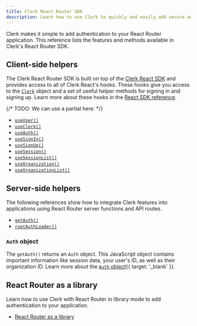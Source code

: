 ```yaml
---
title: Clerk React Router SDK
description: Learn how to use Clerk to quickly and easily add secure authentication and user management to your React Router application.
---
```


Clerk makes it simple to add authentication to your React Router application. This reference lists the features and methods available in Clerk's React Router SDK.

## Client-side helpers

The Clerk React Router SDK is built on top of the [Clerk React SDK](/docs/references/react/overview) and provides access to all of Clerk React's hooks. These hooks give you access to the [`Clerk`](/docs/references/javascript/clerk/clerk) object and a set of useful helper methods for signing in and signing up. Learn more about these hooks in the [React SDK reference](/docs/references/react/overview).

{/* TODO: We can use a partial here. */}

- [`useUser()`](/docs/references/react/use-user)
- [`useClerk()`](/docs/references/react/use-clerk)
- [`useAuth()`](/docs/references/react/use-auth)
- [`useSignIn()`](/docs/references/react/use-sign-in)
- [`useSignUp()`](/docs/references/react/use-sign-up)
- [`useSession()`](/docs/references/react/use-session)
- [`useSessionList()`](/docs/references/react/use-session-list)
- [`useOrganization()`](/docs/references/react/use-organization)
- [`useOrganizationList()`](/docs/references/react/use-organization-list)

## Server-side helpers

The following references show how to integrate Clerk features into applications using React Router server functions and API routes.

- [`getAuth()`](/docs/references/react-router/get-auth)
- [`rootAuthLoader()`](/docs/references/react-router/root-auth-loader)

### `Auth` object

The `getAuth()` returns an `Auth` object. This JavaScript object contains important information like session data, your user's ID, as well as their organization ID. Learn more about the [`Auth` object](/docs/references/nextjs/auth-object){{ target: '_blank' }}.

## React Router as a library

Learn how to use Clerk with React Router in library mode to add authentication to your application.

- [React Router as a library](/docs/references/react-router/library-mode)
